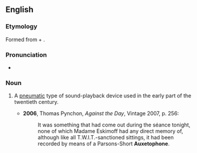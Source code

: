 ==English==

===Etymology===
Formed from {{etyl|grc|en}} {{term|αὐξητός||that can be increased|lang=grc}} + {{term|φωνή||sound|lang=grc}}.

===Pronunciation===
* {{IPA|/ˈɔːksətəfəʊn/|lang=en}}

===Noun===
{{en-noun}}

# {{context|historical|lang=en}} A [[pneumatic]] type of sound-playback device used in the early part of the twentieth century.
#* '''2006''', Thomas Pynchon, ''Against the Day'', Vintage 2007, p. 256:
#*: It was something that had come out during the séance tonight, none of which Madame Eskimoff had any direct memory of, although like all T.W.I.T.-sanctioned sittings, it had been recorded by means of a Parsons-Short '''Auxetophone'''.